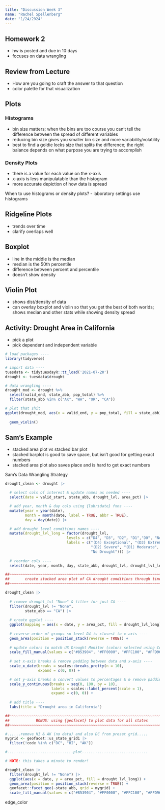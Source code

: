 ```yaml
---
title: "Discussion Week 3"
name: "Rachel Spellenberg"
date: "1/24/2024"
---
```


## Homework 2

-   hw is posted and due in 10 days
-   focuses on data wrangling

## Review from Lecture

-   How are you going to craft the answer to that question
-   color palette for that visualization

## Plots

### Histograms

-   bin size matters; when the bins are too course you can't tell the difference between the spread of different variables
-   reducing bin size gives you smaller bin size and more variability/volatility
-   best to find a goldie locks size that splits the difference; the right balance depends on what purpose you are trying to accomplish

### Density Plots

-   there is a value for each value on the x-axis
-   x-axis is less manipulatable than the histogram
-   more accurate depiction of how data is spread

When to use histograms or density plots?
- laboratory settings use histograms

## Ridgeline Plots
- trends over time
- clarify overlaps well

## Boxplot
- line in the middle is the median
- median is the 50th percentile
- difference between percent and percentile
- doesn't show density

## Violin Plot
- shows dist/density of data
- can overlay boxplot and violin so that you get the best of both worlds; shows median and other stats while showing density spread


## Activity: Drought Area in California
- pick a plot
- pick dependent and independent variable

```r
# load packages ----
library(tidyverse)

# import data ----
tuesdata <- tidytuesdayR::tt_load('2021-07-20')
drought <- tuesdata$drought

# data wrangling ----
drought_mod <- drought %>% 
  select(valid_end, state_abb, pop_total) %>% 
  filter(state_abb %in% c("AK", "WA", "OR", "CA"))

# plot that shit
ggplot(drought_mod, aes(x = valid_end, y = pop_total, fill = state_abb)) +
  
  geom_violin()
```
## Sam's Example
- stacked area plot vs stacked bar plot
- stacked barplot is good to save space, but isn't good for getting exact numbers
- stacked area plot also saves place and is hard to get exact numbers

Sam's Data Wrangling Strategy
```r
drought_clean <- drought |>

  # select cols of interest & update names as needed ----
  select(date = valid_start, state_abb, drought_lvl, area_pct) |> 

  # add year, month & day cols using {lubridate} fxns ----
  mutate(year = year(date),
         month = month(date, label = TRUE, abbr = TRUE),
         day = day(date)) |>

  # add drought level conditions names ----
  mutate(drought_lvl_long = factor(drought_lvl,
                            levels = c("D4", "D3", "D2", "D1","D0", "None"),
                            labels = c("(D4) Exceptional", "(D3) Extreme",
                                       "(D2) Severe", "(D1) Moderate", "(D0) Abnormally Dry", 
                                       "No Drought"))) |>
  
  # reorder cols ----
  select(date, year, month, day, state_abb, drought_lvl, drought_lvl_long, area_pct)

##~~~~~~~~~~~~~~~~~~~~~~~~~~~~~~~~~~~~~~~~~~~~~~~~~~~~~~~~~~~~~~~~~~~~~~~~~~~~~~
##       create stacked area plot of CA drought conditions through time     ----
##~~~~~~~~~~~~~~~~~~~~~~~~~~~~~~~~~~~~~~~~~~~~~~~~~~~~~~~~~~~~~~~~~~~~~~~~~~~~~~

drought_clean |> 
  
  # remove drought_lvl "None" & filter for just CA ----
  filter(drought_lvl != "None",
         state_abb == "CA") |> 
  
  # create ggplot ----
  ggplot(mapping = aes(x = date, y = area_pct, fill = drought_lvl_long)) +
  
  # reverse order of groups so level D4 is closest to x-axis ----
  geom_area(position = position_stack(reverse = TRUE)) +
  
  # update colors to match US Drought Monitor (colors selected using ColorPick Eyedropper from original USDM data viz) ----
  scale_fill_manual(values = c("#853904", "#FF0000", "#FFC100", "#FFD965", "#FFFF00")) +
  
  # set x-axis breaks & remove padding between data and x-axis ----
  scale_x_date(breaks = scales::breaks_pretty(n = 10),
               expand = c(0, 0)) +

  # set y-axis breaks & convert values to percentages & & remove padding between data and y-axis----
  scale_y_continuous(breaks = seq(0, 100, by = 10),
                     labels = scales::label_percent(scale = 1),
                     expand = c(0, 0)) +
  
  # add title ----
  labs(title = "Drought area in California") 

##~~~~~~~~~~~~~~~~~~~~~~~~~~~~~~~~~~~~~~~~~~~~~~~~~~~~~~~~~~~~~~~~~~~~~~~~~~~~~~
##            BONUS: using {geofacet} to plot data for all states           ----
##~~~~~~~~~~~~~~~~~~~~~~~~~~~~~~~~~~~~~~~~~~~~~~~~~~~~~~~~~~~~~~~~~~~~~~~~~~~~~~

#......remove HI & AK (no data) and also DC from preset grid.....
mygrid <- geofacet::us_state_grid1 |>
  filter(!code %in% c("DC", "HI", "AK"))

#..............................plot..............................

# NOTE: this takes a minute to render!

drought_clean |> 
  filter(drought_lvl != "None") |> 
  ggplot(aes(x = date, y = area_pct, fill = drought_lvl_long)) +
  geom_area(position = position_stack(reverse = TRUE)) +
  geofacet::facet_geo(~state_abb, grid = mygrid) +
  scale_fill_manual(values = c("#853904", "#FF0000", "#FFC100", "#FFD965", "#FFFF00"))
```
edge_color
